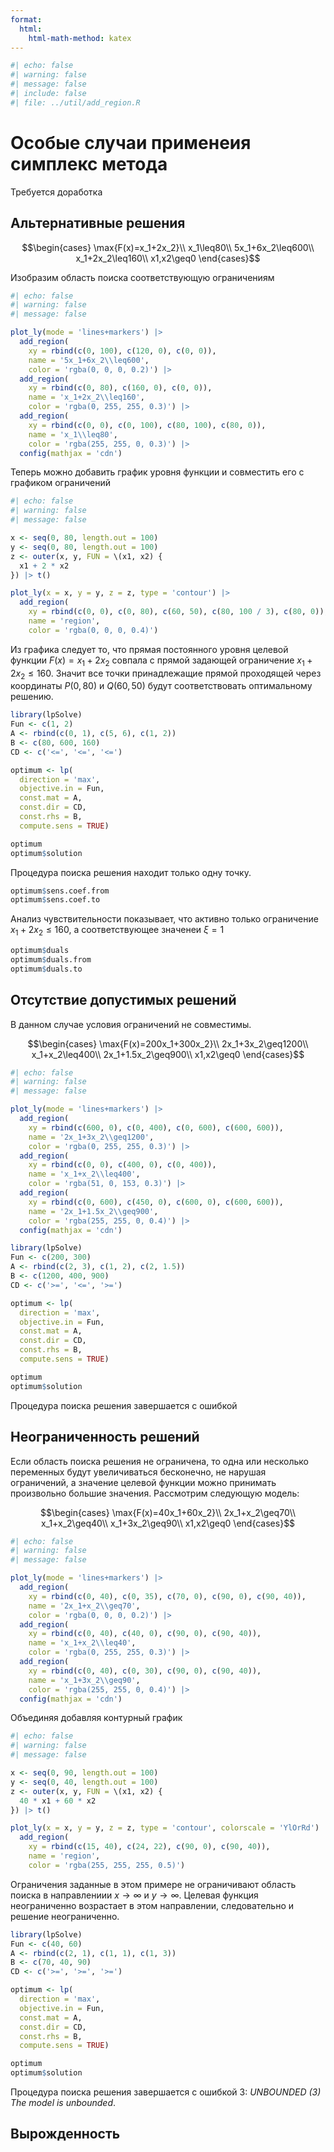 ```yaml
---
format:
  html:
    html-math-method: katex
---
```


```r
#| echo: false
#| warning: false
#| message: false
#| include: false
#| file: ../util/add_region.R
```

# Особые случаи применеия симплекс метода {#sec-linear-simplex-spec}

::: {.callout-caution title="Состояние разработки"}
Требуется доработка
:::

## Альтернативные решения

$$\begin{cases}
      \max{F(x)=x_1+2x_2}\\
      x_1\leq80\\
      5x_1+6x_2\leq600\\
      x_1+2x_2\leq160\\
      x1,x2\geq0
\end{cases}$$

Изобразим область поиска соответствующую ограничениям

```r
#| echo: false
#| warning: false
#| message: false

plot_ly(mode = 'lines+markers') |>
  add_region(
    xy = rbind(c(0, 100), c(120, 0), c(0, 0)),
    name = '5x_1+6x_2\\leq600',
    color = 'rgba(0, 0, 0, 0.2)') |>
  add_region(
    xy = rbind(c(0, 80), c(160, 0), c(0, 0)),
    name = 'x_1+2x_2\\leq160',
    color = 'rgba(0, 255, 255, 0.3)') |>
  add_region(
    xy = rbind(c(0, 0), c(0, 100), c(80, 100), c(80, 0)),
    name = 'x_1\\leq80',
    color = 'rgba(255, 255, 0, 0.3)') |>
  config(mathjax = 'cdn')
```

Теперь можно добавить график уровня функции и совместить его с графиком ограничений

```r
#| echo: false
#| warning: false
#| message: false

x <- seq(0, 80, length.out = 100)
y <- seq(0, 80, length.out = 100)
z <- outer(x, y, FUN = \(x1, x2) {
  x1 + 2 * x2
}) |> t()

plot_ly(x = x, y = y, z = z, type = 'contour') |>
  add_region(
    xy = rbind(c(0, 0), c(0, 80), c(60, 50), c(80, 100 / 3), c(80, 0)),
    name = 'region',
    color = 'rgba(0, 0, 0, 0.4)')
```

Из графика следует то, что прямая постоянного уровня целевой функции $F(x)=x_1+2x_2$ совпала с прямой задающей ограничение $x_1+2x_2\leq160$. Значит все точки принадлежащие прямой проходящей через координаты $P(0,80)$ и $Q(60,50)$ будут соответствовать оптимальному решению.

```r
library(lpSolve)
Fun <- c(1, 2)
A <- rbind(c(0, 1), c(5, 6), c(1, 2))
B <- c(80, 600, 160)
CD <- c('<=', '<=', '<=')

optimum <- lp(
  direction = 'max',
  objective.in = Fun,
  const.mat = A,
  const.dir = CD,
  const.rhs = B,
  compute.sens = TRUE)

optimum
optimum$solution
```

Процедура поиска решения находит только одну точку.

```r
optimum$sens.coef.from
optimum$sens.coef.to
```

Анализ чувствительности показывает, что активно только ограничение $x_1+2x_2\leq160$, а соответствующее значенеи $\xi=1$

```r
optimum$duals
optimum$duals.from
optimum$duals.to
```

## Отсутствие допустимых решений

В данном случае условия ограничений не совместимы.

$$\begin{cases}
      \max{F(x)=200x_1+300x_2}\\
      2x_1+3x_2\geq1200\\
      x_1+x_2\leq400\\
      2x_1+1.5x_2\geq900\\
      x1,x2\geq0
\end{cases}$$

```r
#| echo: false
#| warning: false
#| message: false

plot_ly(mode = 'lines+markers') |>
  add_region(
    xy = rbind(c(600, 0), c(0, 400), c(0, 600), c(600, 600)),
    name = '2x_1+3x_2\\geq1200',
    color = 'rgba(0, 255, 255, 0.3)') |>
  add_region(
    xy = rbind(c(0, 0), c(400, 0), c(0, 400)),
    name = 'x_1+x_2\\leq400',
    color = 'rgba(51, 0, 153, 0.3)') |>
  add_region(
    xy = rbind(c(0, 600), c(450, 0), c(600, 0), c(600, 600)),
    name = '2x_1+1.5x_2\\geq900',
    color = 'rgba(255, 255, 0, 0.4)') |>
  config(mathjax = 'cdn')
```

```r
library(lpSolve)
Fun <- c(200, 300)
A <- rbind(c(2, 3), c(1, 2), c(2, 1.5))
B <- c(1200, 400, 900)
CD <- c('>=', '<=', '>=')

optimum <- lp(
  direction = 'max',
  objective.in = Fun,
  const.mat = A,
  const.dir = CD,
  const.rhs = B,
  compute.sens = TRUE)

optimum
optimum$solution
```

Процедура поиска решения завершается с ошибкой

## Неограниченность решений

Если область поиска решения не ограничена, то одна или несколько переменных будут увеличиваться бесконечно, не нарушая ограничений, а значение целевой функции можно принимать произвольно большие значения. Рассмотрим следующую модель:

$$\begin{cases}
      \max{F(x)=40x_1+60x_2}\\
      2x_1+x_2\geq70\\
      x_1+x_2\geq40\\
      x_1+3x_2\geq90\\
      x1,x2\geq0
\end{cases}$$

```r
#| echo: false
#| warning: false
#| message: false

plot_ly(mode = 'lines+markers') |>
  add_region(
    xy = rbind(c(0, 40), c(0, 35), c(70, 0), c(90, 0), c(90, 40)),
    name = '2x_1+x_2\\geq70',
    color = 'rgba(0, 0, 0, 0.2)') |>
  add_region(
    xy = rbind(c(0, 40), c(40, 0), c(90, 0), c(90, 40)),
    name = 'x_1+x_2\\leq40',
    color = 'rgba(0, 255, 255, 0.3)') |>
  add_region(
    xy = rbind(c(0, 40), c(0, 30), c(90, 0), c(90, 40)),
    name = 'x_1+3x_2\\geq90',
    color = 'rgba(255, 255, 0, 0.4)') |>
  config(mathjax = 'cdn')
```

Объединяя добавляя контурный график

```r
#| echo: false
#| warning: false
#| message: false

x <- seq(0, 90, length.out = 100)
y <- seq(0, 40, length.out = 100)
z <- outer(x, y, FUN = \(x1, x2) {
  40 * x1 + 60 * x2
}) |> t()

plot_ly(x = x, y = y, z = z, type = 'contour', colorscale = 'YlOrRd') |>
  add_region(
    xy = rbind(c(15, 40), c(24, 22), c(90, 0), c(90, 40)),
    name = 'region',
    color = 'rgba(255, 255, 255, 0.5)')
```

Ограничения заданные в этом примере не ограничивают область поиска в направлениии $x\to\infty$ и $y\to\infty$. Целевая функция неограниченно возрастает в этом направлении, следовательно и решение неограниченно.

```r
library(lpSolve)
Fun <- c(40, 60)
A <- rbind(c(2, 1), c(1, 1), c(1, 3))
B <- c(70, 40, 90)
CD <- c('>=', '>=', '>=')

optimum <- lp(
  direction = 'max',
  objective.in = Fun,
  const.mat = A,
  const.dir = CD,
  const.rhs = B,
  compute.sens = TRUE)

optimum
optimum$solution
```

Процедура поиска решения завершается с ошибкой 3: *UNBOUNDED (3) The model is unbounded*.

## Вырожденность
